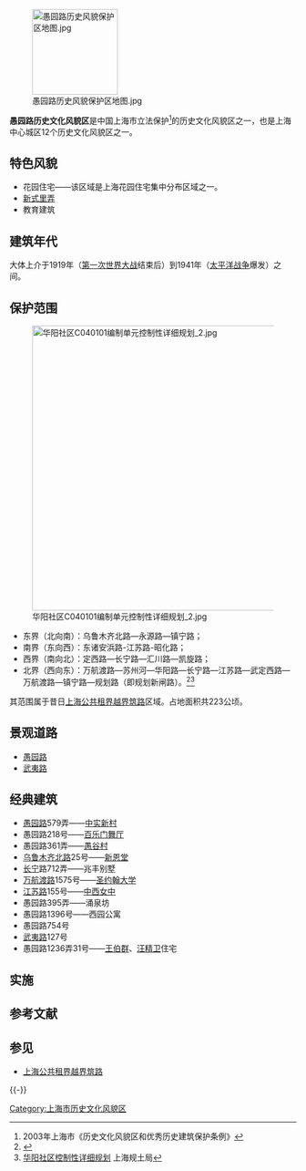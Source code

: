 [[File:愚园路历史风貌保护区地图.jpg|150px]]

'''愚园路历史文化风貌区'''是中国上海市立法保护<ref>2003年上海市《历史文化风貌区和优秀历史建筑保护条例》</ref>的历史文化风貌区之一，也是上海中心城区12个历史文化风貌区之一。

== 特色风貌 ==
* 花园住宅——该区域是上海花园住宅集中分布区域之一。
* [[里弄|新式里弄]]
* 教育建筑

== 建筑年代 ==
大体上介于1919年（[[第一次世界大战|第一次世界大战]]结束后）到1941年（[[太平洋战争|太平洋战争]]爆发）之间。

== 保护范围 ==
[[File:华阳社区C040101编制单元控制性详细规划_2.jpg|500px]]
* 东界（北向南）：乌鲁木齐北路—永源路—镇宁路；
* 南界（东向西）：东诸安浜路-江苏路-昭化路；
* 西界（南向北）：定西路—长宁路—汇川路—凯旋路；
* 北界（西向东）：万航渡路—苏州河—华阳路—长宁路—江苏路—武定西路—万航渡路—镇宁路—规划路（即规划新闸路）。<ref>{{Cite web |url=http://218.242.36.250/ghj_cms/uploads/zdykx/2007-1365/2007-1365lsfmbhgh-1.jpg |title=静安寺社区控制性详细规划 |accessdate=2014-04-20 |archive-date=2014-04-21 |archive-url=https://web.archive.org/web/20140421064743/http://218.242.36.250/ghj_cms/uploads/zdykx/2007-1365/2007-1365lsfmbhgh-1.jpg |dead-url=yes }}</ref><ref>[http://ghzyj.sh.gov.cn/ghsp/ghsp/cn/201310/P020131024568080612248.jpg 华阳社区控制性详细规划] {{Wayback|url=http://ghzyj.sh.gov.cn/ghsp/ghsp/cn/201310/P020131024568080612248.jpg |date=20190524084425 }}上海规土局</ref>

其范围属于昔日[[上海公共租界越界筑路|上海公共租界越界筑路]]区域。占地面积共223公顷。

== 景观道路 ==
* [[愚园路|愚园路]]
* [[武夷路|武夷路]]

== 经典建筑 == 
{{see|上海市优秀历史建筑}}
* [[愚园路|愚园路]]579弄——[[中实新村|中实新村]]
* 愚园路218号——[[百乐门舞厅|百乐门舞厅]] 
* 愚园路361弄——[[愚谷村|愚谷村]]    
* [[乌鲁木齐北路|乌鲁木齐北路]]25号——[[新恩堂|新恩堂]]
* [[长宁|长宁]]路712弄——兆丰别墅
* [[万航渡路|万航渡路]]1575号——[[圣约翰大学_(上海)|圣约翰大学]] 
* [[江苏路_(上海)|江苏路]]155号——[[中西女中|中西女中]] 
* 愚园路395弄——涌泉坊  
* 愚园路1396号——西园公寓  
* 愚园路754号 
* [[武夷路|武夷路]]127号    
* 愚园路1236弄31号——[[王伯群|王伯群]]、[[汪精卫|汪精卫]]住宅  

== 实施 ==

== 参考文献 ==
{{Reflist|2}}

== 参见 ==
* [[上海公共租界越界筑路|上海公共租界越界筑路]]

{{-}}
{{上海市历史文化风貌区}}

[[Category:上海市历史文化风貌区|Category:上海市历史文化风貌区]]